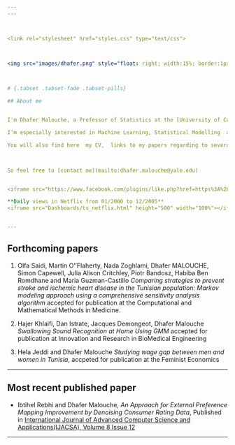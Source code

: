 ```yaml
---
---



<link rel="stylesheet" href="styles.css" type="text/css">



<img src="images/dhafer.png" style="float: right; width:15%; border:1px solid; margin-right: 20px" align="left">


  
# {.tabset .tabset-fade .tabset-pills}

## About me


I'm Dhafer Malouche, a Professor of Statistics at the [University of Carthage](http://www.ucar.rnu.tn/En/). I  teach at the [*Ecole Supérieure de la Statistique et de l'Analyse de l'Information*](http://www.essai.rnu.tn/accueil.htm)  several data science courses: Big Data, Computing tools for Statistics such as `R` and Python, Bayesian Statistics and Time Series. 

I’m especially interested in Machine Learning, Statistical Modelling  and Data Visualization.   For my work, I use every day `R`, `Python`, `H2O` and `Spark`. I will be sharing, in this website,  many `R` and `Python` codes where I show how you can use these softwares to solve  Machine Learning, Statistical Modelling or Data Visualization problems. Your feedback, comments and questions are then very welcome. 

You will also find here  my CV,  links to my papers regarding to several topics and collaborations, slides of my talks and I will be soon  publishing my `R` packages. 

 

So feel free to [contact me](mailto:dhafer.malouche@yale.edu) 


<iframe src="https://www.facebook.com/plugins/like.php?href=https%3A%2F%2Fmalouche.github.io&width=163&layout=button_count&action=like&size=large&show_faces=true&share=true&height=46&appId=874215545998179" width="163" height="46" style="border:none;overflow:hidden" scrolling="no" frameborder="0" allowTransparency="true" allow="encrypted-media"></iframe>

**Daily views in Netflix from 01/2000 to 12/2005**
<iframe src="Dashboards/ts_netflix.html" height="500" width="100%"></iframe>


---
```



## Forthcoming papers 

1. Olfa Saidi, Martin O''Flaherty, Nada Zoghlami, Dhafer MALOUCHE, Simon Capewell, Julia Alison Critchley, Piotr Bandosz, Habiba Ben Romdhane and Maria Guzman-Castillo *Comparing strategies to prevent stroke and ischemic heart disease in the Tunisian population: Markov modeling approach using a comprehensive sensitivity analysis algorithm* accepted for publication at the Computational and Mathematical Methods in Medicine.

2. Hajer Khlaifi, Dan Istrate, Jacques Demongeot, Dhafer Malouche *Swallowing Sound Recognition at Home Using GMM* accepted for publication at Innovation and Research in BioMedical Engineering

3. Hela Jeddi and Dhafer Malouche  *Studying wage gap between men and women in Tunisia*, accpeted for publication at the Feminist Economics

---


## Most recent published paper 

+ Ibtihel Rebhi and Dhafer Malouche,  *An Approach for External Preference Mapping Improvement by Denoising Consumer Rating Data*, Published in [International Journal of Advanced Computer Science and Applications(IJACSA), Volume 8 Issue 12](http://thesai.org/Publications/ViewPaper?Volume=8&Issue=12&Code=IJACSA&SerialNo=66'>Article)


---





